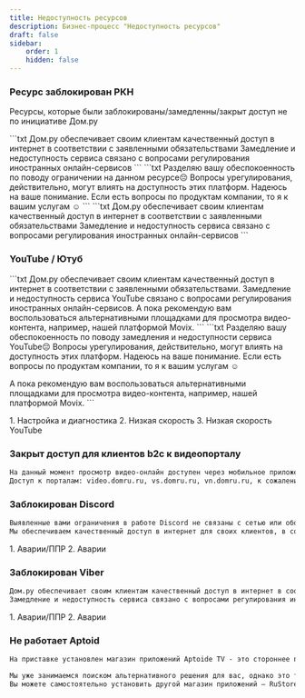 ```yaml
---
title: Недоступность ресурсов
description: Бизнес-процесс "Недоступность ресурсов"
draft: false
sidebar:
    order: 1
    hidden: false
---
```



### Ресурс заблокирован РКН
Ресурсы, которые были заблокированы/замедленны/закрыт доступ не по инициативе Дом.ру

<Tabs>
    <TabItem label="Нет других вопросов">
        <Tabs>
            <TabItem label="Первое обращение">
            ```txt
            Дом.ру обеспечивает своим клиентам качественный доступ в интернет в соответствии с заявленными обязательствами
            Замедление и недоступность сервиса связано с вопросами регулирования иностранных онлайн-сервисов
            ```
            </TabItem>
            <TabItem label="Повторное обращение">
            ```txt
            Разделяю вашу обеспокоенность по поводу ограничении на данном ресурсе😔
            Вопросы урегулирования, действительно, могут влиять на доступность этих платформ.
            Надеюсь на ваше понимание. Если есть вопросы по продуктам компании, то я к вашим услугам ☺️
            ```
            </TabItem>
        </Tabs>
    </TabItem>
    <TabItem label="Есть другие вопросы">
        ```txt
        Дом.ру обеспечивает своим клиентам качественный доступ в интернет в соответствии с заявленными обязательствами
        Замедление и недоступность сервиса связано с вопросами регулирования иностранных онлайн-сервисов
        ```
    </TabItem>
</Tabs>

### YouTube / Ютуб
<Tabs>
    <TabItem label="Первое обращение">
    ```txt
Дом.ру обеспечивает своим клиентам качественный доступ в интернет в соответствии с заявленными обязательствами.
Замедление и недоступность сервиса YouTube связано с вопросами регулирования иностранных онлайн-сервисов.
А пока рекомендую вам воспользоваться альтернативными площадками для просмотра видео-контента, например, нашей платформой Movix.
    ```
    </TabItem>
    <TabItem label="Повторное обращение">
    ```txt
Разделяю вашу обеспокоенность по поводу замедления и недоступности сервиса YouTube😔
Вопросы урегулирования, действительно, могут влиять на доступность этих платформ.
Надеюсь на ваше понимание. Если есть вопросы по продуктам компании, то я к вашим услугам ☺️

А пока рекомендую вам воспользоваться альтернативными площадками для просмотра видео-контента, например, нашей платформой Movix.
    ```
    </TabItem>
</Tabs>

<Steps>
1. Настройка и диагностика
2. Низкая скорость
3. Низкая скорость YouTube
</Steps>

### Закрыт доступ для клиентов b2c к видеопорталу
```txt
На данный момент просмотр видео-онлайн доступен через мобильное приложение "Умный Дом.ру"
Доступ к порталам: video.domru.ru, vs.domru.ru, vn.domru.ru, к сожалению, закрыт - данные сайты больше не используются для просмотра видео с камер видеонаблюдения.
```

### Заблокирован Discord
```txt
Выявленные вами ограничения в работе Discord не связаны с сетью или оборудованием  оператора связи.
Мы обеспечиваем качественный доступ в интернет для своих клиентов, в соответствии с заявленными обязательствами.
```

<Steps>
1. Аварии/ППР
2. Аварии
</Steps>

### Заблокирован Viber
```txt
Дом.ру обеспечивает своим клиентам качественный доступ в интернет в соответствии с заявленными обязательствами.
Замедление и недоступность сервиса связано с вопросами регулирования иностранных онлайн-сервисов
```

<Steps>
1. Аварии/ППР
2. Аварии
</Steps>

### Не работает Aptoid
```txt
На приставке установлен магазин приложений Aptoide TV - это стороннее приложение, разработчики которого прекратили поддержку его версии для ТВ-приставок и телевизоров

Мы уже занимаемся поиском альтернативного решения для вас, однако это требует немного времени 🙏
Вы можете самостоятельно установить другой магазин приложений – RuStore, скачав его на свое устройство
```